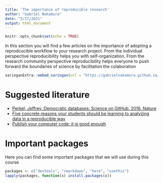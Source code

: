 ```yaml
---
title: 'The importance of reproducible research'
author: "Gabriel Nakamura"
date: "5/17/2021"
output: html_document
---
```


```r
knitr::opts_chunk$set(echo = TRUE)
```

In this section you will find a few articles on the importance of adopting a reprodcucible workflow to your research project. From the individual perspective reproducibility helps you with self-organization. From the research community perspective reproducibility helps everyone to push forward the boundaries of science by facilitation the colaboration

```r
xaringanExtra::embed_xaringan(url = "https://gabrielnakamura.github.io/presentation-UFSM/#1")
```


# Suggested literature

- [Perkel, Jeffrey. Democratic databases: Science on GitHub. 2016. Nature](https://www.nature.com/news/democratic-databases-science-on-github-1.20719)
- [Five concrete reasons your students should be learning to analyzing data in a reproducible way](https://chance.amstat.org/2014/09/reproducible-paradigm/)
- [Publish your computer code: it is good enough](https://www.nature.com/news/2010/101013/pdf/467753a.pdf)

# Important packages

Here you can find some important packages that we will use during this course

```r
packages <- c("devtools", "rmarkdown", "here", "usethis")
lapply(packages, function(x) install.packages(x))

```
